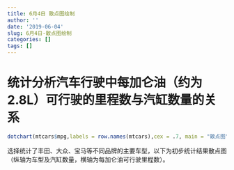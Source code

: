 ```yaml
---
title: 6月4日 散点图绘制
author: ''
date: '2019-06-04'
slug: 6月4日-散点图绘制
categories: []
tags: []
---
```

# 统计分析汽车行驶中每加仑油（约为2.8L）可行驶的里程数与汽缸数量的关系

```r
dotchart(mtcars$mpg,labels = row.names(mtcars),cex = .7, main = "散点图",xlab = "英里/加仑")
```

选择统计了丰田、大众、宝马等不同品牌的主要车型，以下为初步统计结果散点图（纵轴为车型及汽缸数量，横轴为每加仑油可行驶里程数）。



